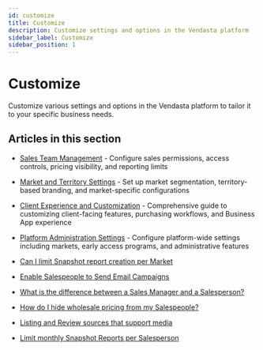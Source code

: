 ```yaml
---
id: customize
title: Customize
description: Customize settings and options in the Vendasta platform
sidebar_label: Customize
sidebar_position: 1
---
```


# Customize

Customize various settings and options in the Vendasta platform to tailor it to your specific business needs.

## Articles in this section

- [Sales Team Management](./sales-team-management.md) - Configure sales permissions, access controls, pricing visibility, and reporting limits
- [Market and Territory Settings](./market-and-territory-settings.md) - Set up market segmentation, territory-based branding, and market-specific configurations
- [Client Experience and Customization](./client-experience-and-customization.md) - Comprehensive guide to customizing client-facing features, purchasing workflows, and Business App experience
- [Platform Administration Settings](./platform-administration-settings.md) - Configure platform-wide settings including markets, early access programs, and administrative features

- [Can I limit Snapshot report creation per Market](./limit-snapshot-report-creation-per-market.mdx)
- [Enable Salespeople to Send Email Campaigns](./enable-salespeople-to-send-email-campaigns.mdx)
- [What is the difference between a Sales Manager and a Salesperson?](./sales-manager-vs-salesperson-difference.mdx)
- [How do I hide wholesale pricing from my Salespeople?](./hide-wholesale-pricing-from-salespeople.mdx)
- [Listing and Review sources that support media](./listing-and-review-sources-that-support-media.mdx)
- [Limit monthly Snapshot Reports per Salesperson](./limit-monthly-snapshot-reports.mdx)